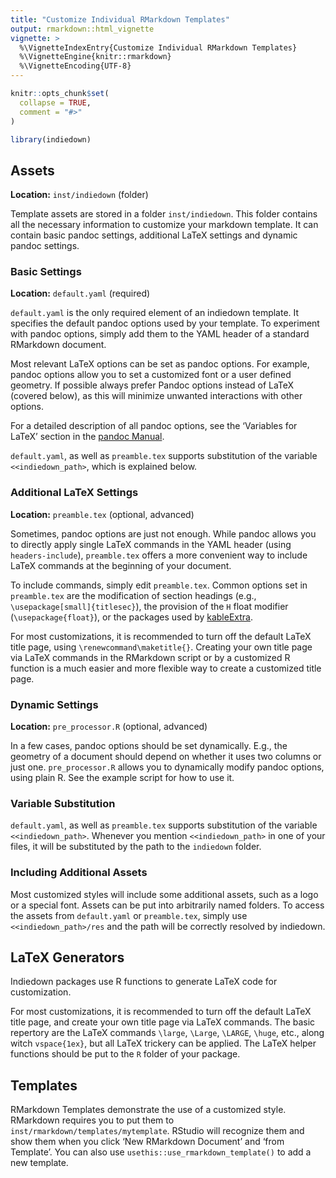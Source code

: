 ```yaml
---
title: "Customize Individual RMarkdown Templates"
output: rmarkdown::html_vignette
vignette: >
  %\VignetteIndexEntry{Customize Individual RMarkdown Templates}
  %\VignetteEngine{knitr::rmarkdown}
  %\VignetteEncoding{UTF-8}
---
```


```r
knitr::opts_chunk$set(
  collapse = TRUE,
  comment = "#>"
)
```

```r
library(indiedown)
```

## Assets

**Location:** `inst/indiedown` (folder)

Template assets are stored in a folder `inst/indiedown`.
This folder contains all the necessary information to customize your markdown template.
It can contain basic pandoc settings, additional LaTeX settings and dynamic pandoc settings.

### Basic Settings

**Location:** `default.yaml` (required)

`default.yaml` is the only required element of an indiedown template.
It specifies the default pandoc options used by your template.
To experiment with pandoc options, simply add them to the YAML header of a standard RMarkdown document.

Most relevant LaTeX options can be set as pandoc options. For example, pandoc options allow you to set a customized font or a user defined geometry. If possible always prefer Pandoc options instead of LaTeX (covered below), as this will minimize unwanted interactions with other options.

For a detailed description of all pandoc options, see the 'Variables for LaTeX' section in the [pandoc Manual](https://pandoc.org/MANUAL.html#).

`default.yaml`, as well as `preamble.tex` supports substitution of the variable `<<indiedown_path>`, which is explained below.


### Additional LaTeX Settings

**Location:** `preamble.tex` (optional, advanced)

Sometimes, pandoc options are just not enough. While pandoc allows you to directly apply single LaTeX commands in the YAML header (using `headers-include`), `preamble.tex` offers a more convenient way to include LaTeX commands at the beginning of your document.

To include commands, simply edit `preamble.tex`.
Common options set in `preamble.tex` are the modification of section headings (e.g., `\usepackage[small]{titlesec}`), the provision of the `H` float modifier
(`\usepackage{float}`), or the packages used by [kableExtra](https://CRAN.R-project.org/package=kableExtra).

For most customizations, it is recommended to turn off the default LaTeX title page, using
`\renewcommand\maketitle{}`. Creating your own title page via LaTeX commands in the RMarkdown script or by a customized R function is a much easier and more flexible way to create a customized title page.


### Dynamic Settings

**Location:** `pre_processor.R` (optional, advanced)

In a few cases, pandoc options should be set dynamically.
E.g., the geometry of a document should depend on whether it uses two columns or just one.
`pre_processor.R` allows you to dynamically modify pandoc options, using plain R.
See the example script for how to use it.


### Variable Substitution

`default.yaml`, as well as `preamble.tex` supports substitution of the variable `<<indiedown_path>`.
Whenever you mention `<<indiedown_path>` in one of your files, it will be substituted by the path to the `indiedown` folder.


### Including Additional Assets

Most customized styles will include some additional assets, such as a logo or a special font. Assets can be put into arbitrarily named folders. To access the assets from `default.yaml` or `preamble.tex`, simply use `<<indiedown_path>/res` and the path will be correctly resolved by indiedown.

## LaTeX Generators

Indiedown packages use R functions to generate LaTeX code for customization.

For most customizations, it is recommended to turn off the default LaTeX title page, and create your own title page via LaTeX commands. The basic repertory are the LaTeX commands `\large`, `\Large`, `\LARGE`, `\huge`, etc., along witch `vspace{1ex}`, but all LaTeX trickery can be applied. The LaTeX helper functions should be put to the `R` folder of your package.


## Templates

RMarkdown Templates demonstrate the use of a customized style. RMarkdown requires you to put them to `inst/rmarkdown/templates/mytemplate`.
RStudio will recognize them and show them when you click 'New RMarkdown Document' and 'from Template'.
You can also use `usethis::use_rmarkdown_template()` to add a new template.
